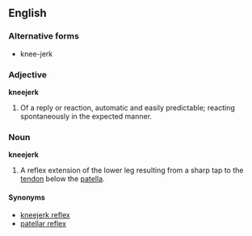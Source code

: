==English==
===Alternative forms===
* knee-jerk

===Adjective===
'''kneejerk'''
# Of a reply or reaction, automatic and easily predictable; reacting spontaneously in the expected manner. 

===Noun===
'''kneejerk'''
#  A reflex extension of the lower leg resulting from a sharp tap to the [[tendon]] below the [[patella]].

====Synonyms====
* [[kneejerk reflex]]
* [[patellar reflex]]